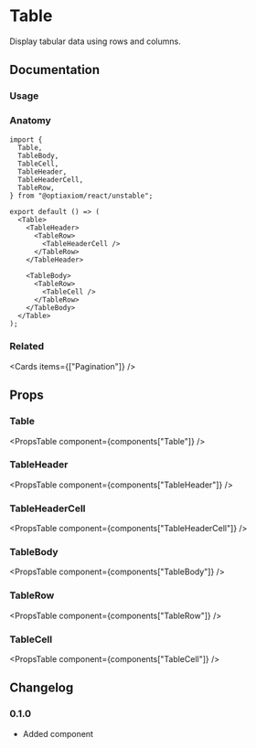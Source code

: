 
# Table

Display tabular data using rows and columns.

## Documentation

### Usage

<Demo component="table/usage" />

### Anatomy

```tsx
import {
  Table,
  TableBody,
  TableCell,
  TableHeader,
  TableHeaderCell,
  TableRow,
} from "@optiaxiom/react/unstable";

export default () => (
  <Table>
    <TableHeader>
      <TableRow>
        <TableHeaderCell />
      </TableRow>
    </TableHeader>

    <TableBody>
      <TableRow>
        <TableCell />
      </TableRow>
    </TableBody>
  </Table>
);
```

### Related

<Cards items={["Pagination"]} />

## Props

### Table

<PropsTable component={components["Table"]} />
### TableHeader
<PropsTable component={components["TableHeader"]} />
### TableHeaderCell
<PropsTable component={components["TableHeaderCell"]} />
### TableBody
<PropsTable component={components["TableBody"]} />
### TableRow
<PropsTable component={components["TableRow"]} />
### TableCell
<PropsTable component={components["TableCell"]} />

## Changelog

### 0.1.0

- Added component
